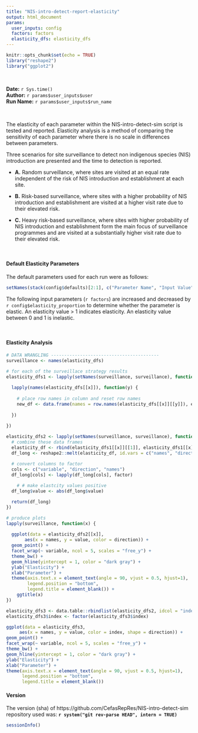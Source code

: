 ```yaml
---
title: "NIS-intro-detect-report-elasticity"
output: html_document
params:
  user_inputs: config
  factors: factors
  elasticity_dfs: elasticity_dfs
---
```


```r
knitr::opts_chunk$set(echo = TRUE)
library("reshape2")
library("ggplot2")
```
\

**Date:** `r Sys.time()` \
**Author:** `r params$user_inputs$user` \
**Run Name:** `r params$user_inputs$run_name` \

\

The elasticity of each parameter within the NIS-intro-detect-sim script is tested and reported. Elasticity analysis is a method of comparing the sensitivity of each parameter where there is no scale in differences between parameters.

Three scenarios for site surveillance to detect non indigenous species (NIS) introduction are presented and the time to detection is reported.

* **A.** Random surveillance, where sites are visited at an equal rate independent of the risk of NIS introduction and establishment at each site.

* **B.** Risk-based surveillance, where sites with a higher probability of NIS introduction and establishment are visited at a higher visit rate due to their elevated risk.

* **C.** Heavy risk-based surveillance, where sites with higher probability of NIS introduction and establishment form the main focus of surveillance programmes and are visited at a substantially higher visit rate due to their elevated risk. 

\

#### Default Elasticity Parameters

The default parameters used for each run were as follows:

```r
setNames(stack(config$defaults)[2:1], c("Parameter Name", "Input Value"))
```

The following input parameters (`r factors`) are increased and decreased by `r config$elasticity_proportion` to determine whether the parameter is elastic. An elasticity value > 1 indicates elasticity. An elasticity value between 0 and 1 is inelastic.

\

#### Elasticity Analysis

```r
# DATA WRANGLING -----------------------------------------
surveillance <- names(elasticity_dfs)

# for each of the surveillace strategy results
elasticity_dfs1 <- lapply(setNames(surveillance, surveillance), function(x) {
  
  lapply(names(elasticity_dfs[[x]]), function(y) {
    
    # place row names in column and reset row names
    new_df <- data.frame(names = row.names(elasticity_dfs[[x]][[y]]), elasticity_dfs[[x]][[y]], row.names = NULL)
    
  })
  
})

elasticity_dfs2 <- lapply(setNames(surveillance, surveillance), function(x) {
  # combine these data frames
  elasticity_df <- rbind(elasticity_dfs1[[x]][[1]], elasticity_dfs1[[x]][[2]])
  df_long <- reshape2::melt(elasticity_df, id.vars = c("names", "direction"))

  # convert columns to factor
  cols <- c("variable", "direction", "names")
  df_long[cols] <- lapply(df_long[cols], factor)
  
    # # make elastcity values positive
  df_long$value <- abs(df_long$value)

  return(df_long)
})


```


```r
# produce plots
lapply(surveillance, function(x) {
  
  ggplot(data = elasticity_dfs2[[x]],
       aes(x = names, y = value, color = direction)) + 
  geom_point() +
  facet_wrap(~ variable, ncol = 5, scales = "free_y") +
  theme_bw() +
  geom_hline(yintercept = 1, color = "dark gray") +
  ylab("Elasticity") +
  xlab("Parameter") +
  theme(axis.text.x = element_text(angle = 90, vjust = 0.5, hjust=1),
        legend.position = "bottom",
        legend.title = element_blank()) +
    ggtitle(x)
})

```

```r
elasticity_dfs3 <- data.table::rbindlist(elasticity_dfs2, idcol = "index")
elasticity_dfs3$index <- factor(elasticity_dfs3$index)

ggplot(data = elasticity_dfs3,
     aes(x = names, y = value, color = index, shape = direction)) + 
geom_point() +
facet_wrap(~ variable, ncol = 5, scales = "free_y") +
theme_bw() +
geom_hline(yintercept = 1, color = "dark gray") +
ylab("Elasticity") +
xlab("Parameter") +
theme(axis.text.x = element_text(angle = 90, vjust = 0.5, hjust=1),
      legend.position = "bottom",
      legend.title = element_blank())


```


#### Version

The version (sha) of https://github.com/CefasRepRes/NIS-intro-detect-sim repository used was: **`r system("git rev-parse HEAD", intern = TRUE)`**

```r
sessionInfo()
```


